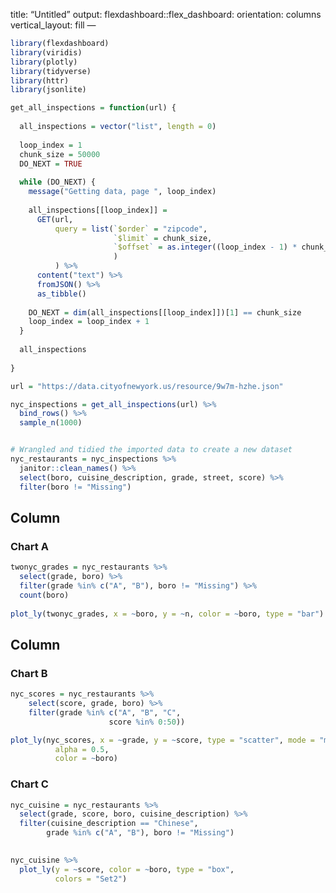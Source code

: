 title: "Untitled"
output: 
  flexdashboard::flex_dashboard:
    orientation: columns
    vertical_layout: fill
---

```r
library(flexdashboard)
library(viridis)
library(plotly)
library(tidyverse)
library(httr)
library(jsonlite)

get_all_inspections = function(url) {
  
  all_inspections = vector("list", length = 0)
  
  loop_index = 1
  chunk_size = 50000
  DO_NEXT = TRUE
  
  while (DO_NEXT) {
    message("Getting data, page ", loop_index)
    
    all_inspections[[loop_index]] = 
      GET(url,
          query = list(`$order` = "zipcode",
                       `$limit` = chunk_size,
                       `$offset` = as.integer((loop_index - 1) * chunk_size)
                       )
          ) %>%
      content("text") %>%
      fromJSON() %>%
      as_tibble()
    
    DO_NEXT = dim(all_inspections[[loop_index]])[1] == chunk_size
    loop_index = loop_index + 1
  }
  
  all_inspections
  
}

url = "https://data.cityofnewyork.us/resource/9w7m-hzhe.json"

nyc_inspections = get_all_inspections(url) %>%
  bind_rows() %>%
  sample_n(1000)


# Wrangled and tidied the imported data to create a new dataset 
nyc_restaurants = nyc_inspections %>%
  janitor::clean_names() %>%
  select(boro, cuisine_description, grade, street, score) %>%
  filter(boro != "Missing") 
```

Column {data-width=650}
-----------------------------------------------------------------------

### Chart A

```r
twonyc_grades = nyc_restaurants %>%
  select(grade, boro) %>%
  filter(grade %in% c("A", "B"), boro != "Missing") %>%
  count(boro)
  
plot_ly(twonyc_grades, x = ~boro, y = ~n, color = ~boro, type = "bar")
```

Column {data-width=350}
-----------------------------------------------------------------------

### Chart B

```r
nyc_scores = nyc_restaurants %>%
    select(score, grade, boro) %>%
    filter(grade %in% c("A", "B", "C",
                      score %in% 0:50)) 

plot_ly(nyc_scores, x = ~grade, y = ~score, type = "scatter", mode = "markers",
          alpha = 0.5, 
          color = ~boro)
```

### Chart C

```r
nyc_cuisine = nyc_restaurants %>%
  select(grade, score, boro, cuisine_description) %>%
  filter(cuisine_description == "Chinese",
        grade %in% c("A", "B"), boro != "Missing")
  

nyc_cuisine %>%
  plot_ly(y = ~score, color = ~boro, type = "box",
          colors = "Set2")

```